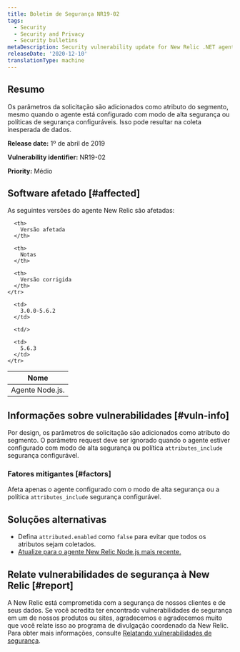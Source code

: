 ```yaml
---
title: Boletim de Segurança NR19-02
tags:
  - Security
  - Security and Privacy
  - Security bulletins
metaDescription: Security vulnerability update for New Relic .NET agent.
releaseDate: '2020-12-10'
translationType: machine
---
```


## Resumo

Os parâmetros da solicitação são adicionados como atributo do segmento, mesmo quando o agente está configurado com modo de alta segurança ou políticas de segurança configuráveis. Isso pode resultar na coleta inesperada de dados.

<DoNotTranslate>**Release date:**</DoNotTranslate> 1º de abril de 2019

<DoNotTranslate>**Vulnerability identifier:**</DoNotTranslate> NR19-02

<DoNotTranslate>**Priority:**</DoNotTranslate> Médio

## Software afetado [#affected]

As seguintes versões do agente New Relic são afetadas:

<table>
  <thead>
    <tr>
      <th>
        Nome
      </th>

      <th>
        Versão afetada
      </th>

      <th>
        Notas
      </th>

      <th>
        Versão corrigida
      </th>
    </tr>
  </thead>

  <tbody>
    <tr>
      <td>
        Agente Node.js.
      </td>

      <td>
        3.0.0-5.6.2
      </td>

      <td/>

      <td>
        5.6.3
      </td>
    </tr>
  </tbody>
</table>

## Informações sobre vulnerabilidades [#vuln-info]

Por design, os parâmetros de solicitação são adicionados como atributo do segmento. O parâmetro request deve ser ignorado quando o agente estiver configurado com modo de alta segurança ou política `attributes_include` segurança configurável.

### Fatores mitigantes [#factors]

Afeta apenas o agente configurado com o modo de alta segurança ou a política `attributes_include` segurança configurável.

## Soluções alternativas

* Defina `attributed.enabled` como `false` para evitar que todos os atributos sejam coletados.
* [Atualize para o agente New Relic Node.js mais recente.](/docs/agents/nodejs-agent/installation-configuration/upgrade-nodejs-agent)

## Relate vulnerabilidades de segurança à New Relic [#report]

A New Relic está comprometida com a segurança de nossos clientes e de seus dados. Se você acredita ter encontrado vulnerabilidades de segurança em um de nossos produtos ou sites, agradecemos e agradecemos muito que você relate isso ao programa de divulgação coordenado da New Relic. Para obter mais informações, consulte [Relatando vulnerabilidades de segurança](/docs/security/new-relic-security/data-privacy/reporting-security-vulnerabilities).